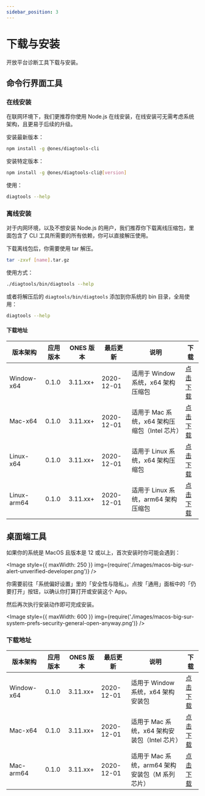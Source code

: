 ```yaml
---
sidebar_position: 3
---
```



# 下载与安装

开放平台诊断工具下载与安装。

## 命令行界面工具

### 在线安装

在联网环境下，我们更推荐你使用 Node.js 在线安装，在线安装可无需考虑系统架构，且更易于后续的升级。

安装最新版本：

```bash npm2yarn
npm install -g @ones/diagtools-cli
```

安装特定版本：

```bash npm2yarn
npm install -g @ones/diagtools-cli@[version]
```

使用：

```bash
diagtools --help
```

### 离线安装

对于内网环境，以及不想安装 Node.js 的用户，我们推荐你下载离线压缩包，里面包含了 CLI 工具所需要的所有依赖，你可以直接解压使用。

下载离线包后，你需要使用 tar 解压。

```bash
tar -zxvf [name].tar.gz
```

使用方式：

```bash
./diagtools/bin/diagtools --help
```

或者将解压后的 `diagtools/bin/diagtools` 添加到你系统的 bin 目录，全局使用：

```bash
diagtools --help
```

#### 下载地址

| 版本架构    | 应用版本 | ONES 版本 | 最后更新   | 说明                                          | 下载          |
| ----------- | -------- | --------- | ---------- | --------------------------------------------- | ------------- |
| Window-x64  | 0.1.0    | 3.11.xx+  | 2020-12-01 | 适用于 Window 系统，x64 架构压缩包            | [点击下载](#) |
| Mac-x64     | 0.1.0    | 3.11.xx+  | 2020-12-01 | 适用于 Mac 系统，x64 架构压缩包（Intel 芯片） | [点击下载](#) |
| Linux-x64   | 0.1.0    | 3.11.xx+  | 2020-12-01 | 适用于 Linux 系统，x64 架构压缩包             | [点击下载](#) |
| Linux-arm64 | 0.1.0    | 3.11.xx+  | 2020-12-01 | 适用于 Linux 系统，arm64 架构压缩包           | [点击下载](#) |

## 桌面端工具

如果你的系统是 MacOS 且版本是 12 或以上，首次安装时你可能会遇到：

<Image
  style={{ maxWidth: 250 }}
  img={require('./images/macos-big-sur-alert-unverified-developer.png')}
/>

你需要前往「系统偏好设置」里的「安全性与隐私」。点按「通用」面板中的「仍要打开」按钮，以确认你打算打开或安装这个 App。

然后再次执行安装动作即可完成安装。

<Image
  style={{ maxWidth: 600 }}
  img={require('./images/macos-big-sur-system-prefs-security-general-open-anyway.png')}
/>

### 下载地址

| 版本架构   | 应用版本 | ONES 版本 | 最后更新   | 说明                                            | 下载          |
| ---------- | -------- | --------- | ---------- | ----------------------------------------------- | ------------- |
| Window-x64 | 0.1.0    | 3.11.xx+  | 2020-12-01 | 适用于 Window 系统，x64 架构安装包              | [点击下载](#) |
| Mac-x64    | 0.1.0    | 3.11.xx+  | 2020-12-01 | 适用于 Mac 系统，x64 架构安装包（Intel 芯片）   | [点击下载](#) |
| Mac-arm64  | 0.1.0    | 3.11.xx+  | 2020-12-01 | 适用于 Mac 系统，arm64 架构安装包（M 系列芯片） | [点击下载](#) |
